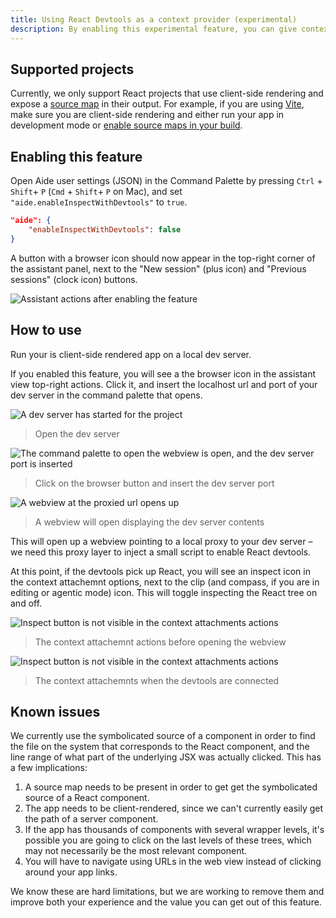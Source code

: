```yaml
---
title: Using React Devtools as a context provider (experimental)
description: By enabling this experimental feature, you can give context to agents by pointing and clicking on your React components.
---
```




## Supported projects

Currently, we only support React projects that use client-side rendering and expose a [source map](https://web.dev/articles/source-maps) in their output. For example, if you are using [Vite](https://vite.dev), make sure you are client-side rendering and either run your app in development mode or [enable source maps in your build](https://vite.dev/config/build-options.html#build-sourcemap).

## Enabling this feature

Open Aide user settings (JSON) in the Command Palette by pressing `Ctrl` + `Shift`+ `P` (`Cmd` + `Shift`+ `P` on Mac), and set `"aide.enableInspectWithDevtools"` to `true`.

```json
"aide": {
    "enableInspectWithDevtools": false
}
```

A button with a browser icon should now appear in the top-right corner of the assistant panel, next to the "New session" (plus icon) and "Previous sessions" (clock icon) buttons.

![Assistant actions after enabling the feature](../../../assets/devtools/feature_enabled.png)

## How to use

Run your is client-side rendered app on a local dev server.

If you enabled this feature, you will see a the browser icon in the assistant view top-right actions. Click it, and insert the localhost url and port of your dev server in the command palette that opens.

![A dev server has started for the project](../../../assets/devtools/dev_server_started.png)

> Open the dev server

![The command palette to open the webview is open, and the dev server port is inserted](../../../assets/devtools/open_command_palette.png)

> Click on the browser button and insert the dev server port

![A webview at the proxied url opens up](../../../assets/devtools/open_proxy_webview.png)

> A webview will open displaying the dev server contents

This will open up a webview pointing to a local proxy to your dev server – we need this proxy layer to inject a small script to enable React devtools.

At this point, if the devtools pick up React, you will see an inspect icon in the context attachemnt options, next to the clip (and compass, if you are in editing or agentic mode) icon. This will toggle inspecting the React tree on and off.

![Inspect button is not visible in the context attachments actions](../../../assets/devtools/inspect_button_not_available.png)

> The context attachemnt actions before opening the webview

![Inspect button is not visible in the context attachments actions](../../../assets/devtools/inspect_button_available.png)

> The context attachemnts when the devtools are connected

## Known issues

We currently use the symbolicated source of a component in order to find the file on the system that corresponds to the React component, and the line range of what part of the underlying JSX was actually clicked.
This has a few implications:

1. A source map needs to be present in order to get get the symbolicated source of a React component.
2. The app needs to be client-rendered, since we can't currently easily get the path of a server component.
3. If the app has thousands of components with several wrapper levels, it's possible you are going to click on the last levels of these trees, which may not necessarily be the most relevant component.
4. You will have to navigate using URLs in the web view instead of clicking around your app links.

We know these are hard limitations, but we are working to remove them and improve both your experience and the value you can get out of this feature.
